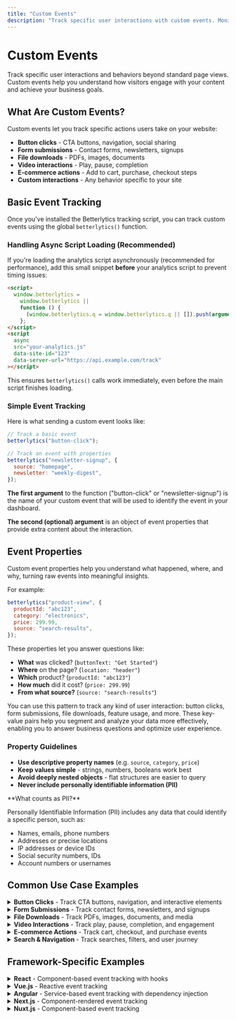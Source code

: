 ```yaml
---
title: "Custom Events"
description: "Track specific user interactions with custom events. Monitor button clicks, form submissions, downloads, and any custom behavior on your website."
---
```



# Custom Events

Track specific user interactions and behaviors beyond standard page views. Custom events help you understand how visitors engage with your content and achieve your business goals.

## What Are Custom Events?

Custom events let you track specific actions users take on your website:

- **Button clicks** - CTA buttons, navigation, social sharing
- **Form submissions** - Contact forms, newsletters, signups
- **File downloads** - PDFs, images, documents
- **Video interactions** - Play, pause, completion
- **E-commerce actions** - Add to cart, purchase, checkout steps
- **Custom interactions** - Any behavior specific to your site

## Basic Event Tracking

Once you've installed the Betterlytics tracking script, you can track custom events using the global `betterlytics()` function.

### Handling Async Script Loading (Recommended)

If you're loading the analytics script asynchronously (recommended for performance), add this small snippet **before** your analytics script to prevent timing issues:

```html
<script>
  window.betterlytics =
    window.betterlytics ||
    function () {
      (window.betterlytics.q = window.betterlytics.q || []).push(arguments);
    };
</script>
<script
  async
  src="your-analytics.js"
  data-site-id="123"
  data-server-url="https://api.example.com/track"
></script>
```

This ensures `betterlytics()` calls work immediately, even before the main script finishes loading.

### Simple Event Tracking

Here is what sending a custom event looks like:

```javascript
// Track a basic event
betterlytics("button-click");

// Track an event with properties
betterlytics("newsletter-signup", {
  source: "homepage",
  newsletter: "weekly-digest",
});
```

**The first argument** to the function ("button-click" or "newsletter-signup") is the name of your custom event that will be used to identify the event in your dashboard.

**The second (optional) argument** is an object of event properties that provide extra content about the interaction.

## Event Properties

Custom event properties help you understand what happened, where, and why, turning raw events into meaningful insights.

For example:

```javascript
betterlytics("product-view", {
  productId: "abc123",
  category: "electronics",
  price: 299.99,
  source: "search-results",
});
```

These properties let you answer questions like:

- **What** was clicked? (`buttonText: "Get Started"`)
- **Where** on the page? (`location: "header"`)
- **Which** product? (`productId: "abc123"`)
- **How much** did it cost? (`price: 299.99`)
- **From what source?** (`source: "search-results"`)

You can use this pattern to track any kind of user interaction: button clicks, form submissions, file downloads, feature usage, and more. These key-value pairs help you segment and analyze your data more effectively, enabling you to answer business questions and optimize user experience.

### Property Guidelines

- **Use descriptive property names** (e.g. `source`, `category`, `price`)
- **Keep values simple** - strings, numbers, booleans work best
- **Avoid deeply nested objects** - flat structures are easier to query
- **Never include personally identifiable information (PII)**

<Callout type="warning" emoji="⚠️">
**What counts as PII?**

Personally Identifiable Information (PII) includes any data that could identify a specific person, such as:

- Names, emails, phone numbers
- Addresses or precise locations
- IP addresses or device IDs
- Social security numbers, IDs
- Account numbers or usernames

</Callout>

## Common Use Case Examples

<details>
<summary><strong>Button Clicks</strong> - Track CTA buttons, navigation, and interactive elements</summary>

```javascript
document.getElementById("cta-button").addEventListener("click", function () {
  betterlytics("cta-click", {
    buttonText: "Get Started",
    location: "header",
  });
});
```

</details>

<details>
<summary><strong>Form Submissions</strong> - Track contact forms, newsletters, and signups</summary>

```javascript
document
  .getElementById("contact-form")
  .addEventListener("submit", function (e) {
    betterlytics("form-submit", {
      formType: "contact",
      source: "contact-page",
    });
  });

// Track form abandonment (user starts but doesn't submit)
document.getElementById("signup-form").addEventListener("input", function () {
  if (!this.hasAttribute("data-started")) {
    this.setAttribute("data-started", "true");
    betterlytics("form-started", {
      formType: "signup",
      source: window.location.pathname,
    });
  }
});
```

</details>

<details>
<summary><strong>File Downloads</strong> - Track PDFs, images, documents, and media</summary>

```javascript
document.querySelectorAll('a[href$=".pdf"]').forEach((link) => {
  link.addEventListener("click", function () {
    betterlytics("file-download", {
      fileName: this.getAttribute("href"),
      fileType: "pdf",
    });
  });
});

// Track all downloadable file types
const downloadableExtensions = [
  ".pdf",
  ".doc",
  ".docx",
  ".zip",
  ".jpg",
  ".png",
];
document.querySelectorAll("a").forEach((link) => {
  const href = link.getAttribute("href") || "";
  if (downloadableExtensions.some((ext) => href.toLowerCase().endsWith(ext))) {
    link.addEventListener("click", function () {
      const extension = href.split(".").pop().toLowerCase();
      betterlytics("file-download", {
        fileName: href.split("/").pop(),
        fileType: extension,
        fileSize: this.getAttribute("data-size") || "unknown",
      });
    });
  }
});
```

</details>

<details>
<summary><strong>Video Interactions</strong> - Track play, pause, completion, and engagement</summary>

```javascript
const video = document.getElementById("promo-video");

video.addEventListener("play", () => {
  betterlytics("video-play", { videoId: "promo-video" });
});

video.addEventListener("ended", () => {
  betterlytics("video-complete", { videoId: "promo-video" });
});

// Advanced video tracking with progress milestones
let milestones = [25, 50, 75];
video.addEventListener("timeupdate", function () {
  const progress = Math.round((this.currentTime / this.duration) * 100);

  milestones.forEach((milestone, index) => {
    if (
      progress >= milestone &&
      !this.hasAttribute(`data-milestone-${milestone}`)
    ) {
      this.setAttribute(`data-milestone-${milestone}`, "true");
      betterlytics("video-progress", {
        videoId: this.id || "unnamed-video",
        milestone: milestone,
        duration: Math.round(this.duration),
      });
    }
  });
});
```

</details>

<details>
<summary><strong>E-commerce Actions</strong> - Track cart, checkout, and purchase events</summary>

```javascript
// Add to cart
document.querySelectorAll(".add-to-cart").forEach((button) => {
  button.addEventListener("click", function () {
    betterlytics("add-to-cart", {
      productId: this.getAttribute("data-product-id"),
      productName: this.getAttribute("data-product-name"),
      price: parseFloat(this.getAttribute("data-price")),
      category: this.getAttribute("data-category"),
    });
  });
});

// Checkout steps
function trackCheckoutStep(step, additionalData = {}) {
  betterlytics("checkout-step", {
    step: step,
    ...additionalData,
  });
}

// Usage: trackCheckoutStep('shipping-info', { method: 'express' });
```

</details>

<details>
<summary><strong>Search & Navigation</strong> - Track searches, filters, and user journey</summary>

```javascript
// Search tracking
document.getElementById("search-form").addEventListener("submit", function (e) {
  const query = this.querySelector('input[type="search"]').value;
  betterlytics("search", {
    query: query,
    resultsCount: document.querySelectorAll(".search-result").length,
    source: "header-search",
  });
});
```

</details>

## Framework-Specific Examples

<details>
<summary><strong>React</strong> - Component-based event tracking with hooks</summary>

```jsx
import { useEffect } from "react";

function ProductPage({ productId }) {
  useEffect(() => {
    betterlytics("product-view", {
      productId: productId,
    });
  }, [productId]);

  const handleAddToCart = () => {
    betterlytics("add-to-cart", {
      productId: productId,
      source: "product-page",
    });
  };

  return (
    <div>
      <button onClick={handleAddToCart}>Add to Cart</button>
    </div>
  );
}
```

</details>

<details>
<summary><strong>Vue.js</strong> - Reactive event tracking</summary>

```vue
<template>
  <button @click="trackClick">Get Started</button>
</template>

<script>
export default {
  methods: {
    trackClick() {
      betterlytics("cta-click", { component: "CTAButton" });
    },
  },
};
</script>
```
</details>

<details>
<summary><strong>Angular</strong> - Service-based event tracking with dependency injection</summary>

```typescript
// analytics.service.ts
import { Injectable } from "@angular/core";

declare global {
  interface Window {
    betterlytics: (eventName: string, eventProps?: Record<string, any>) => void;
  }
}

@Injectable({
  providedIn: "root",
})
export class AnalyticsService {
  track(eventName: string, properties?: Record<string, any>) {
    if (typeof window !== "undefined" && window.betterlytics) {
      window.betterlytics(eventName, properties);
    }
  }
}

// component usage
import { Component } from "@angular/core";
import { AnalyticsService } from "./analytics.service";

@Component({
  selector: "app-product",
  template: `<button (click)="addToCart()">Add to Cart</button>`,
})
export class ProductComponent {
  constructor(private analytics: AnalyticsService) {}

  addToCart() {
    this.analytics.track("add-to-cart", {
      productId: this.productId,
      source: "product-page",
    });
  }
}
```

</details>

<details>
<summary><strong>Next.js</strong> - Component-rendered event tracking</summary>

```tsx
// app/product/[id]/page.tsx
'use client';
import { useEffect } from "react";

export default function ProductPage({ params }: { params: { id: string } }) {
  useEffect(() => {
    betterlytics("page-view", {
      pageType: "product",
      productId: params.id,
    });
  }, [params.id]);

  return <div>Product {params.id}</div>;
}
```

</details>

<details>
<summary><strong>Nuxt.js</strong> - Component-based event tracking</summary>
```vue
<template>
  <button @click="trackPurchase">Complete Purchase</button>
</template>

<script setup>
const trackPurchase = () => {
  betterlytics("purchase", {
    value: 99.99,
    currency: "USD",
    source: "checkout-page",
  });
};
</script>
```

</details>

## TypeScript Support

For TypeScript projects, you can add type definitions by creating a `types/analytics.d.ts` file:

```typescript
declare global {
  interface Window {
    betterlytics: (eventName: string, eventProps?: Record<string, any>) => void;
  }
}

declare function betterlytics(
  eventName: string,
  eventProps?: Record<string, any>
): void;

export {};
```

---

_Questions about custom events? Join our [Discord community](https://discord.gg/vwqSvPn6sP) for help!_
